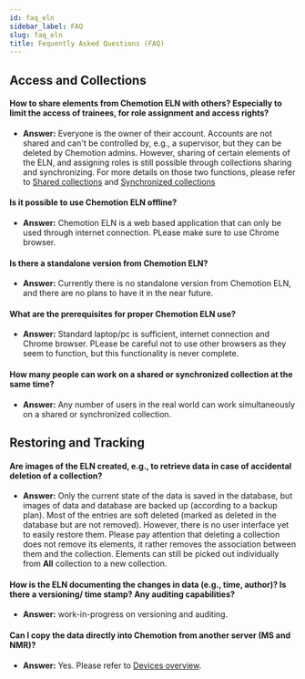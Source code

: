 ```yaml
---
id: faq_eln
sidebar_label: FAQ
slug: faq_eln
title: Fequently Asked Questions (FAQ)
---
```


## Access and Collections

#### How to share elements from Chemotion ELN with others? Especially to limit the access of trainees, for role assignment and access rights?

- **Answer:** Everyone is the owner of their account. Accounts are not shared and can't be controlled by, e.g., a supervisor, but they can be deleted by Chemotion admins. However, sharing of certain elements of the ELN, and assigning roles is still possible through collections sharing and synchronizing. For more details on those two functions, please refer to [Shared collections](https://eln.chemotion.net/chemotionsaurus/docs/eln/collections#shared-collections) and [Synchronized collections](https://eln.chemotion.net/chemotionsaurus/docs/eln/collections#synchronized-collections)

#### Is it possible to use Chemotion ELN offline?

- **Answer:** Chemotion ELN is a web based application that can only be used through internet connection. PLease make sure to use Chrome browser.

#### Is there a standalone version from Chemotion ELN? 

- **Answer:** Currently there is no standalone version from Chemotion ELN, and there are no plans to have it in the near future.

#### What are the prerequisites for proper Chemotion ELN  use?

- **Answer:** Standard laptop/pc is sufficient, internet connection and Chrome browser. PLease be careful not to use other browsers as they seem to function, but this functionality is never complete.

#### How many people can work on a shared or synchronized collection at the same time?

- **Answer:** Any number of users in the real world can work simultaneously on a shared or synchronized collection.

## Restoring and Tracking
#### Are images of the ELN created, e.g., to retrieve data in case of accidental deletion of a collection?
- **Answer:** Only the current state of the data is saved in the database, but images of data and database are backed up (according to a backup plan). Most of the entries are soft deleted (marked as deleted in the database but are not removed). However, there is no user interface yet to easily restore them. Please pay attention that deleting a collection does not remove its elements, it rather removes the association between them and the collection. Elements can still be picked out individually  from **All** collection to a new collection. 

#### How is the ELN documenting the changes in data (e.g., time, author)? Is there a versioning/ time stamp? Any auditing capabilities?
- **Answer:** work-in-progress on versioning and auditing.


#### Can I copy the data directly into Chemotion from another server (MS and NMR)?
- **Answer:** Yes. Please refer to [Devices overview](https://eln.chemotion.net/chemotionsaurus/docs/eln/devices).


